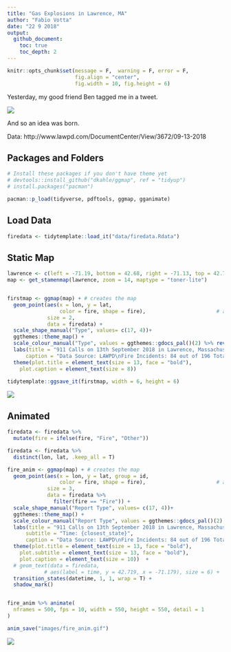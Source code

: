 ```yaml
---
title: "Gas Explosions in Lawrence, MA"
author: "Fabio Votta"
date: "22 9 2018"
output:
  github_document:
    toc: true
    toc_depth: 2
---
```


```r
knitr::opts_chunk$set(message = F,  warning = F, error = F, 
                      fig.align = "center", 
                      fig.width = 10, fig.height = 6)
```


Yesterday, my good friend Ben tagged me in a tweet. 

![](images/start_tweet.png)


And so an idea was born.

Data: http://www.lawpd.com/DocumentCenter/View/3672/09-13-2018


## Packages and Folders

```r
# Install these packages if you don't have theme yet
# devtools::install_github("dkahle/ggmap", ref = "tidyup")
# install.packages("pacman")

pacman::p_load(tidyverse, pdftools, ggmap, gganimate)
```

## Load Data

```r
firedata <- tidytemplate::load_it("data/firedata.Rdata")
```


## Static Map

```r

lawrence <- c(left = -71.19, bottom = 42.68, right = -71.13, top = 42.72)
map <- get_stamenmap(lawrence, zoom = 14, maptype = "toner-lite")


firstmap <- ggmap(map) + # creates the map
  geom_point(aes(x = lon, y = lat, 
                 color = fire, shape = fire),                       # adding your data
             size = 2,
             data = firedata) +
  scale_shape_manual("Type", values= c(17, 4))+
  ggthemes::theme_map() +
  scale_colour_manual("Type", values = ggthemes::gdocs_pal()(2) %>% rev()) +
  labs(title = "911 Calls on 13th September 2018 in Lawrence, Massachusetts",
      caption = "Data Source: LAWPD\nFire Incidents: 84 out of 196 Total Incidents\n@FabioFavusMaxim; favstats.eu")  +
  theme(plot.title = element_text(size = 13, face = "bold"), 
    plot.caption = element_text(size = 8))
  
tidytemplate::ggsave_it(firstmap, width = 6, height = 6)

```


[![](images/firstmap.png)](images/firstmap.png) 


## Animated

```r

firedata <- firedata %>% 
  mutate(fire = ifelse(fire, "Fire", "Other"))

firedata <- firedata %>%
  distinct(lon, lat, .keep_all = T)

fire_anim <- ggmap(map) + # creates the map
  geom_point(aes(x = lon, y = lat, group = id,
                 color = fire, shape = fire),                       # adding your data
             size = 3,
             data = firedata %>% 
               filter(fire == "Fire")) +
  scale_shape_manual("Report Type", values= c(17, 4))+
  ggthemes::theme_map() +
  scale_colour_manual("Report Type", values = ggthemes::gdocs_pal()(2) %>% rev()) +
  labs(title = "911 Calls on 13th September 2018 in Lawrence, Massachusetts",
      subtitle = "Time: {closest_state}",
      caption = "Data Source: LAWPD\nFire Incidents: 84 out of 196 Total Incidents\n@FabioFavusMaxim; favstats.eu")  +
  theme(plot.title = element_text(size = 13, face = "bold"),
    plot.subtitle = element_text(size = 13, face = "bold"), 
    plot.caption = element_text(size = 10))  +  
  # geom_text(data = firedata,
            # aes(label = time, y = 42.719, x = -71.179), size = 6) +
  transition_states(datetime, 1, 1, wrap = T) +
  shadow_mark()


fire_anim %>% animate(
  nframes = 500, fps = 10, width = 550, height = 550, detail = 1
)

anim_save("images/fire_anim.gif")

```

[![](images/fire_anim.gif)](images/fire_anim.gif) 